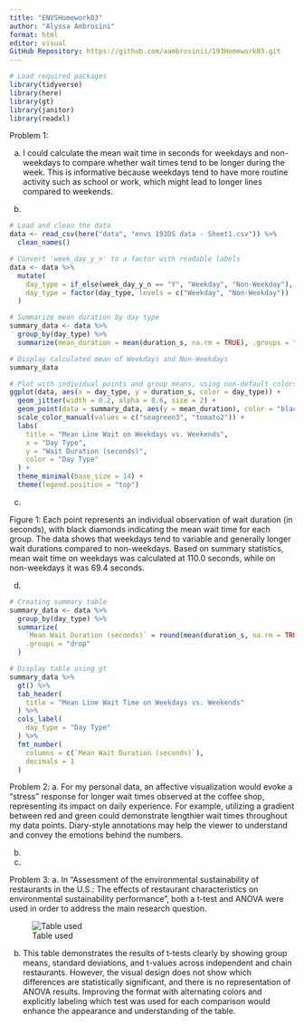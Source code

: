 ```yaml
---
title: "ENVSHomework03"
author: "Alyssa Ambrosini"
format: html
editor: visual
GitHub Repository: https://github.com/aambrosinii/193Homework03.git
---
```


```r
# Load required packages
library(tidyverse)
library(here)   
library(gt)        
library(janitor)  
library(readxl)   

```

Problem 1:

a. I could calculate the mean wait time in seconds for weekdays and non-weekdays to compare whether wait times tend to be longer during the week. This is informative because weekdays tend to have more routine activity such as school or work, which might lead to longer lines compared to weekends.

b.

```r

# Load and clean the data
data <- read_csv(here("data", "envs 193DS data - Sheet1.csv")) %>%
  clean_names()

# Convert 'week_day_y_n' to a factor with readable labels
data <- data %>%
  mutate(
    day_type = if_else(week_day_y_n == "Y", "Weekday", "Non-Weekday"),
    day_type = factor(day_type, levels = c("Weekday", "Non-Weekday"))
  )

# Summarize mean duration by day type
summary_data <- data %>%
  group_by(day_type) %>%
  summarize(mean_duration = mean(duration_s, na.rm = TRUE), .groups = "drop")

# Display calculated mean of Weekdays and Non-Weekdays
summary_data

# Plot with individual points and group means, using non-default colors
ggplot(data, aes(x = day_type, y = duration_s, color = day_type)) +
  geom_jitter(width = 0.2, alpha = 0.6, size = 2) +
  geom_point(data = summary_data, aes(y = mean_duration), color = "black", size = 4, shape = 18) +
  scale_color_manual(values = c("seagreen3", "tomato2")) +
  labs(
    title = "Mean Line Wait on Weekdays vs. Weekends",
    x = "Day Type",
    y = "Wait Duration (seconds)",
    color = "Day Type"
  ) +
  theme_minimal(base_size = 14) +
  theme(legend.position = "top")
```

c.  

Figure 1: Each point represents an individual observation of wait duration (in seconds), with black diamonds indicating the mean wait time for each group. The data shows that weekdays tend to variable and generally longer wait durations compared to non-weekdays. Based on summary statistics, mean wait time on weekdays was calculated at 110.0 seconds, while on non-weekdays it was 69.4 seconds.

d.  

```r

# Creating summary table
summary_data <- data %>%
  group_by(day_type) %>%
  summarize(
    `Mean Wait Duration (seconds)` = round(mean(duration_s, na.rm = TRUE), 1),
    .groups = "drop"
  )

# Display table using gt
summary_data %>%
  gt() %>%
  tab_header(
    title = "Mean Line Wait Time on Weekdays vs. Weekends"
  ) %>%
  cols_label(
    day_type = "Day Type"
  ) %>%
  fmt_number(
    columns = c(`Mean Wait Duration (seconds)`),
    decimals = 1
  )

```

Problem 2:
a. For my personal data, an affective visualization would evoke a "stress" response for longer wait times observed at the coffee shop, representing its impact on daily experience. For example, utilizing a gradient between red and green could demonstrate lengthier wait times throughout my data points. Diary-style annotations may help the viewer to understand and convey the emotions behind the numbers.

b.

c. 


Problem 3:
a. In "Assessment of the environmental sustainability of restaurants in the U.S.: The effects of restaurant characteristics on environmental sustainability performance", both a t-test and ANOVA were used in order to address the main research question.

![Table used](images/table.png)

b. This table demonstrates the results of t-tests clearly by showing group means, standard deviations, and t-values across independent and chain restaurants. However, the visual design does not show which differences are statistically significant, and there is no representation of ANOVA results. Improving the format with alternating colors and explicitly labeling which test was used for each comparison would enhance the appearance and understanding of the table.
